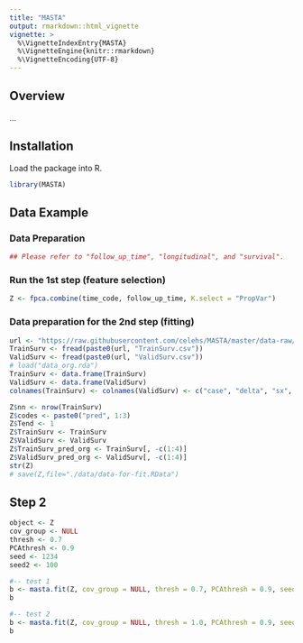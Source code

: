 ```yaml
---
title: "MASTA"
output: rmarkdown::html_vignette
vignette: >
  %\VignetteIndexEntry{MASTA}
  %\VignetteEngine{knitr::rmarkdown}
  %\VignetteEncoding{UTF-8}
---
```


## Overview

...

## Installation


Load the package into R.

```r
library(MASTA)
```

## Data Example

### Data Preparation
```r
## Please refer to "follow_up_time", "longitudinal", and "survival".
```

### Run the 1st step (feature selection)
```r
Z <- fpca.combine(time_code, follow_up_time, K.select = "PropVar")
```

### Data preparation for the 2nd step (fitting)

```r
url <- "https://raw.githubusercontent.com/celehs/MASTA/master/data-raw/data_org/"
TrainSurv <- fread(paste0(url, "TrainSurv.csv"))
ValidSurv <- fread(paste0(url, "ValidSurv.csv"))
# load("data_org.rda")
TrainSurv <- data.frame(TrainSurv)
ValidSurv <- data.frame(ValidSurv)
colnames(TrainSurv) <- colnames(ValidSurv) <- c("case", "delta", "sx", "sc", paste0("base_pred", 1:3))

Z$nn <- nrow(TrainSurv)
Z$codes <- paste0("pred", 1:3)
Z$Tend <- 1
Z$TrainSurv <- TrainSurv
Z$ValidSurv <- ValidSurv
Z$TrainSurv_pred_org <- TrainSurv[, -c(1:4)]
Z$ValidSurv_pred_org <- ValidSurv[, -c(1:4)]
str(Z)
# save(Z,file="./data/data-for-fit.RData")
```

## Step 2


```r
object <- Z
cov_group <- NULL
thresh <- 0.7
PCAthresh <- 0.9
seed <- 1234
seed2 <- 100
```


```r
#-- test 1
b <- masta.fit(Z, cov_group = NULL, thresh = 0.7, PCAthresh = 0.9, seed = 1234, seed2 = 100)
b
```

```r
#-- test 2
b <- masta.fit(Z, cov_group = NULL, thresh = 1.0, PCAthresh = 0.9, seed = 1234, seed2 = 100)
b
```
